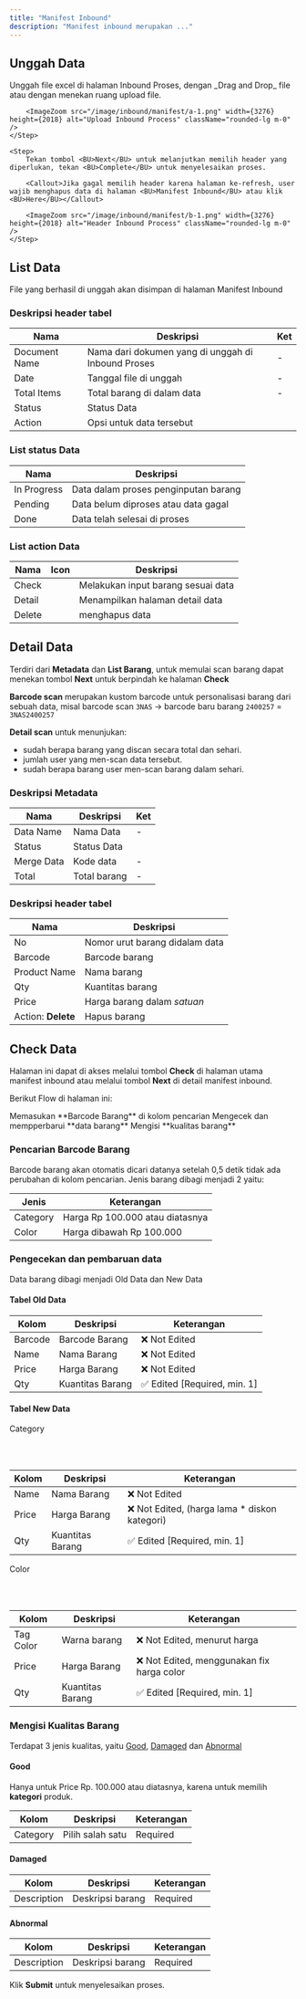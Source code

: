 ```yaml
---
title: "Manifest Inbound"
description: "Manifest inbound merupakan ..."
---
```



## Unggah Data

<Steps>
    <Step>
        Unggah file excel di halaman <BU>Inbound Proses</BU>, dengan _Drag and Drop_ file atau dengan menekan ruang upload file.
        
        <ImageZoom src="/image/inbound/manifest/a-1.png" width={3276} height={2018} alt="Upload Inbound Process" className="rounded-lg m-0" />
    </Step>

    <Step>
        Tekan tombol <BU>Next</BU> untuk melanjutkan memilih header yang diperlukan, tekan <BU>Complete</BU> untuk menyelesaikan proses.

        <Callout>Jika gagal memilih header karena halaman ke-refresh, user wajib menghapus data di halaman <BU>Manifest Inbound</BU> atau klik <BU>Here</BU></Callout>

        <ImageZoom src="/image/inbound/manifest/b-1.png" width={3276} height={2018} alt="Header Inbound Process" className="rounded-lg m-0" />
    </Step>
</Steps>

## List Data

File yang berhasil di unggah akan disimpan di halaman <BU>Manifest Inbound</BU>
        
<ImageZoom src="/image/inbound/manifest/c-1.png" width={3276} height={2018} alt="Upload Inbound Process" className="rounded-lg m-0" />

### Deskripsi header tabel

| Nama          | Deskripsi                                          | Ket                                             |
|---------------|----------------------------------------------------|-------------------------------------------------|
| Document Name | Nama dari dokumen yang di unggah di Inbound Proses | -                                               |
| Date          | Tanggal file di unggah                             | -                                               |
| Total Items   | Total barang di dalam data                         | -                                               |
| Status        | Status Data                                        | [<Link className='size-4'/>](#list-status-data) |
| Action        | Opsi untuk data tersebut                           | [<Link className='size-4'/>](#list-action-data) |

### List status Data

| Nama          | Deskripsi                             |
|---------------|---------------------------------------|
| In Progress   | Data dalam proses penginputan barang  |
| Pending       | Data belum diproses atau data gagal   |
| Done          | Data telah selesai di proses          |

### List action Data

| Nama   | Icon                               | Deskripsi                             |
|--------|------------------------------------|---------------------------------------|
| Check  | <ShieldCheck className='size-4' /> | Melakukan input barang sesuai data    |
| Detail | <ReceiptText className='size-4' /> | Menampilkan halaman detail data       |
| Delete | <Trash2 className='size-4' />      | menghapus data                        |


## Detail Data

Terdiri dari **Metadata** dan **List Barang**, untuk memulai scan barang dapat menekan tombol **Next** untuk berpindah ke halaman **Check**
        
<ImageZoom src="/image/inbound/manifest/d-1.png" width={3276} height={2018} alt="Detail Inbound " className="rounded-lg m-0" />

**Barcode scan** merupakan kustom barcode untuk personalisasi barang dari sebuah data, misal barcode scan `3NAS` -> barcode baru barang `2400257` = `3NAS2400257`

<ImageZoom src="/image/inbound/manifest/e-1.png" width={400} height={239} alt="Barcode Product Inbound" className="rounded-lg m-0" />

**Detail scan** untuk menunjukan:
  - sudah berapa barang yang discan secara total dan sehari.
  - jumlah user yang men-scan data tersebut.
  - sudah berapa barang user men-scan barang dalam sehari.

<ImageZoom src="/image/inbound/manifest/f-1.png" width={2568} height={1870} alt="Barcode Product Inbound" className="rounded-lg m-0" />

### Deskripsi Metadata

| Nama       | Deskripsi    | Ket                                             |
|------------|--------------|-------------------------------------------------|
| Data Name  | Nama Data    | -                                               |
| Status     | Status Data  | [<Link className='size-4'/>](#list-status-data) |
| Merge Data | Kode data    | -                                               |
| Total      | Total barang | -                                               |


### Deskripsi header tabel

| Nama               | Deskripsi                      |
|--------------------|--------------------------------|
| No                 | Nomor urut barang didalam data |
| Barcode            | Barcode barang                 |
| Product Name       | Nama barang                    |
| Qty                | Kuantitas barang               |
| Price              | Harga barang dalam _satuan_    |
| Action: **Delete** | Hapus barang                   |

## Check Data

Halaman ini dapat di akses melalui tombol **Check** di halaman utama manifest inbound atau melalui tombol **Next** di detail manifest inbound.

<ImageZoom src="/image/inbound/manifest/g-1.png" width={2568} height={1870} alt="Check Product Inbound" className="rounded-lg m-0" />

Berikut Flow di halaman ini:

<Steps>
  <Step>
    Memasukan **Barcode Barang** di kolom pencarian
  </Step>
  
  <Step>
    Mengecek dan mempperbarui **data barang**
  </Step>
  
  <Step>
    Mengisi **kualitas barang**
  </Step>
</Steps>

### Pencarian Barcode Barang

Barcode barang akan otomatis dicari datanya setelah 0,5 detik tidak ada perubahan di kolom pencarian. Jenis barang dibagi menjadi 2 yaitu:

| Jenis    | Keterangan                      |
|----------|---------------------------------|
| Category | Harga Rp 100.000 atau diatasnya |
| Color    | Harga dibawah Rp 100.000        |

### Pengecekan dan pembaruan data

Data barang dibagi menjadi <BU>Old Data</BU> dan <BU>New Data</BU>

#### Tabel Old Data

<ImageZoom src="/image/inbound/manifest/h-1.png" width={600} height={206} alt="Check Product Inbound" className="rounded-lg m-0" />

| Kolom   | Deskripsi        | Keterangan                   |
|---------|------------------|------------------------------|
| Barcode | Barcode Barang   | ❌ Not Edited                |
| Name    | Nama Barang      | ❌ Not Edited                |
| Price   | Harga Barang     | ❌ Not Edited                |
| Qty     | Kuantitas Barang | ✅ Edited [Required, min. 1] |

#### Tabel New Data


<BU>Category</BU>  

<br /><br />

<ImageZoom src="/image/inbound/manifest/i-1.png" width={600} height={206} alt="Check Product Inbound" className="rounded-lg m-0" />

| Kolom | Deskripsi        | Keterangan                                    |
|-------|------------------|-----------------------------------------------|
| Name  | Nama Barang      | ❌ Not Edited                                 |
| Price | Harga Barang     | ❌ Not Edited, (harga lama * diskon kategori) |
| Qty   | Kuantitas Barang | ✅ Edited [Required, min. 1]                  |

<BU>Color</BU>

<br /><br />

<ImageZoom src="/image/inbound/manifest/j-1.png" width={600} height={206} alt="Check Product Inbound" className="rounded-lg m-0" />

| Kolom     | Deskripsi        | Keterangan                                 |
|-----------|------------------|--------------------------------------------|
| Tag Color | Warna barang     | ❌ Not Edited, menurut harga               |
| Price     | Harga Barang     | ❌ Not Edited, menggunakan fix harga color |
| Qty       | Kuantitas Barang | ✅ Edited [Required, min. 1]               |

### Mengisi Kualitas Barang

Terdapat 3 jenis kualitas, yaitu [<BU>Good</BU>](#good), [<BU>Damaged</BU>](#damaged) dan [<BU>Abnormal</BU>](#abnormal)

#### Good

Hanya untuk <BU>Price Rp. 100.000 atau diatasnya</BU>, karena untuk memilih **kategori** produk.

<ImageZoom src="/image/inbound/manifest/k-1.png" width={2714} height={1210} alt="GOOD Product Inbound" className="rounded-lg m-0" />

| Kolom    | Deskripsi        | Keterangan |
|----------|------------------|------------|
| Category | Pilih salah satu | Required   |

#### Damaged

<ImageZoom src="/image/inbound/manifest/l-1.png" width={2714} height={1210} alt="GOOD Product Inbound" className="rounded-lg m-0" />

| Kolom       | Deskripsi        | Keterangan |
|-------------|------------------|------------|
| Description | Deskripsi barang | Required   |

#### Abnormal

<ImageZoom src="/image/inbound/manifest/m-1.png" width={2714} height={1210} alt="GOOD Product Inbound" className="rounded-lg m-0" />

| Kolom       | Deskripsi        | Keterangan |
|-------------|------------------|------------|
| Description | Deskripsi barang | Required   |

Klik **Submit** untuk menyelesaikan proses.